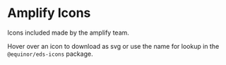 
# Amplify Icons

<Links figmaUrl="https://www.figma.com/design/fk8AI59x5HqPCBg4Nemlkl/%F0%9F%92%A0-Component-Library---Amplify?node-id=5156-46332&m=dev" />

Icons included made by the amplify team.

Hover over an icon to download as svg or use the name for lookup in the `@equinor/eds-icons` package.
